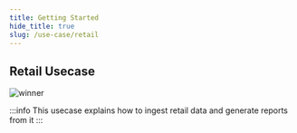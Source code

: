 ```yaml
---
title: Getting Started
hide_title: true
slug: /use-case/retail
---
```


## Retail Usecase

![winner](./media/undraw_detailed_analysis.svg)

:::info
This usecase explains how to ingest retail data and generate reports from it
:::